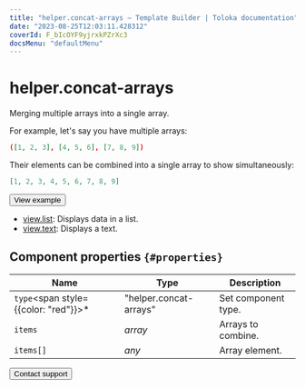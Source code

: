 ```yaml
---
title: "helper.concat-arrays — Template Builder | Toloka documentation"
date: "2023-08-25T12:03:11.428312"
coverId: F_bIcOYF9yjrxkPZrXc3
docsMenu: "defaultMenu"
---
```


# helper.concat-arrays

Merging multiple arrays into a single array.

For example, let's say you have multiple arrays:

```json
([1, 2, 3], [4, 5, 6], [7, 8, 9])
```

Their elements can be combined into a single array to show simultaneously:

```json
[1, 2, 3, 4, 5, 6, 7, 8, 9]
```

<Button view="defaultInverse" size="l" type="link" url="https://ya.cc/t/5gzayPK_3tz4vn">View example</Button>

<Cut title="Components used in the example">

- [view.list](/docs/template-builder/reference/view.list): Displays data in a list.
- [view.text](/docs/template-builder/reference/view.text): Displays a text.

</Cut>

## Component properties `{#properties}`

**Name** | **Type** | **Description**
----- | ----- | -----
`type`<span style={{color: "red"}}>\*</span> | "helper.concat-arrays" | Set component type.
`items` | _array_ | Arrays to combine.
`items[]` | _any_ | Array element.

<Button view="defaultInverse" size="l" type="link" url="/docs/guide/troubleshooting/support?form-source=template-builder-reference-helper-concat-arrays">Contact support</Button>